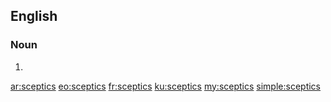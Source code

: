 ==English==

===Noun===
{{head|en}}

# {{plural of|sceptic}}

[[ar:sceptics]]
[[eo:sceptics]]
[[fr:sceptics]]
[[ku:sceptics]]
[[my:sceptics]]
[[simple:sceptics]]